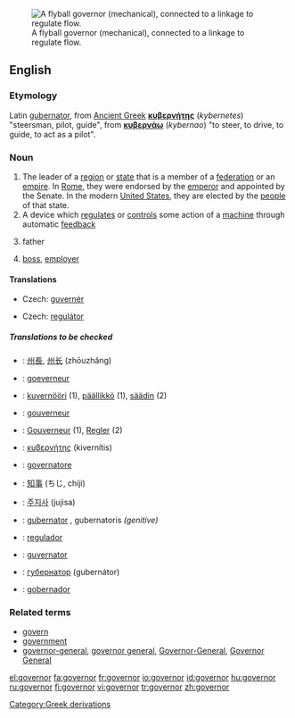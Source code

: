 [[Image:Centrifugal governor.png|thumb|right|A flyball governor (mechanical), connected to a linkage to regulate flow.]]
==English==

===Etymology===
[[Category:Greek derivations]]
Latin [[gubernator]], from [[Ancient Greek]] '''[[κυβερνήτης]]''' (''kybernetes'') "steersman, pilot, guide", from '''[[κυβερνάω]]''' (''kybernao'') "to steer, to drive, to guide, to act as a pilot".

===Noun===
{{en-noun}}

#The leader of a [[region]] or [[state]] that is a member of a [[federation]] or an [[empire]].  In [[Roman Empire|Rome]], they were endorsed by the [[emperor]] and appointed by the Senate.  In the modern [[United States]], they are elected by the [[people]] of that state.
#A device which [[regulate]]s or [[control]]s some action of a [[machine]] through automatic [[feedback]]
#{{informal}} father
#{{informal}} [[boss]], [[employer]]

====Translations====
{{trans-top|leader of a region or state}}
*Czech: [[guvernér]] {{m}}
{{trans-mid}}
{{trans-bottom}}

{{trans-top|device which regulates or controls}}
*Czech: [[regulátor]] {{m}}
{{trans-mid}}
{{trans-bottom}}
=====Translations to be checked=====
{{checktrans}}
*{{ttbc|Chinese}}: [[州長]], [[州长]] (zhōuzhǎng)
*{{ttbc|Dutch}}: [[goeverneur]] {{m}}
*{{ttbc|Finnish}}: [[kuvernööri]] (1), [[päällikkö]] (1), [[säädin]] (2)
*{{ttbc|French}}: [[gouverneur]] {{m}}
*{{ttbc|German}}: [[Gouverneur]] {{m}} (1), [[Regler]] {{m}} (2)
*{{ttbc|Greek}}: [[κυβερνήτης]] (kivernítis) {{m}}
*{{ttbc|Italian}}: [[governatore]] {{m}}
*{{ttbc|Japanese}}: [[知事]] (ちじ, chiji)
*{{ttbc|Korean}}: [[주지사]] (jujisa)
*{{ttbc|Latin}}: [[gubernator]] {{m}}, gubernatoris ''(genitive)''
*{{ttbc|Portuguese}}: [[regulador]] {{m}}
*{{ttbc|Romanian}}: [[guvernator]] {{m}}
*{{ttbc|Russian}}: [[губернатор]] (gubernátor) {{m}}
*{{ttbc|Spanish}}: [[gobernador]] {{m}}

===Related terms===
*[[govern]]
*[[government]]
*[[governor-general]], [[governor general]], [[Governor-General]], [[Governor General]]

[[el:governor]]
[[fa:governor]]
[[fr:governor]]
[[io:governor]]
[[id:governor]]
[[hu:governor]]
[[ru:governor]]
[[fi:governor]]
[[vi:governor]]
[[tr:governor]]
[[zh:governor]]